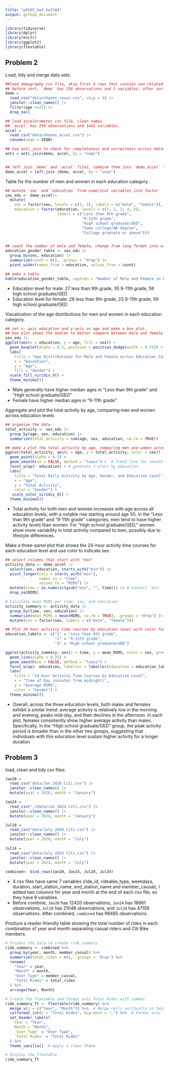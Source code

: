 ```yaml
---
title: "p8105_hw3_kw3104"
output: github_document
---
```


```r
library(tidyverse)
library(dplyr)
library(knitr)
library(ggplot2)
library(flextable) 
```

## Problem 2

Load, tidy and merge data sets:
```r
##load demography csv file, skip first 4 rows that contain non-related information, clean names.
## before sort, `demo` has 250 observations and 5 variables; after sort, `demo` has 228 observations and 5 variables.
demo = 
  read_csv("data/nhanes_covar.csv", skip = 4) |>
  janitor::clean_names() |>
  filter(age >=21) |>
  drop_na()

## load accelerometer csv file, clean names.
## `accel` has 250 observations and 1441 variables.
accel = 
  read_csv("data/nhanes_accel.csv") |>
  rename(seqn = SEQN) 

## Use anti_join to check for completeness and correctness across datasets. `anti` shows 0 observation and 5 variables, means the all rows are matched.
anti = anti_join(demo, accel, by = "seqn")


## left join `demo` and `accel` files, combine them into `demo_accel` file based on seqn. `demo_accel` has 228 observations and 1445 variables
demo_accel = left_join (demo, accel, by = "seqn")

```

Table for the number of men and women in each education category
```r
## mutate `sex` and `education` from numerical variables into factor
sex_edu <- demo_accel|>
  mutate(
    sex = factor(sex, levels = c(1, 2), labels = c("male", "female")),
    education = factor(education, levels = c(1, 2, 3, 4, 5), 
                       labels = c("Less than 9th grade", 
                                  "9-11th grade", 
                                  "High school graduate/GED", 
                                  "Some college/AA degree", 
                                  "College graduate or above")))


## count the number of male and female, change from long format into wide format using `pivot_wider`.
education_gender_table <- sex_edu |>
  group_by(sex, education) |>
  summarize(count = n(), .groups = "drop") |>
  pivot_wider(names_from = education, values_from = count)

## make a table
kable(education_gender_table, caption = "Number of Male and Female in Each Education Category")
```
* Education level for male: 27 less than 9th grade, 35 9-11th grade, 56 high school graduate/GED
* Education level for female: 28 less than 9th grade, 23 9-11th grade, 59 high school graduate/GED

Visualization of the age distributions for men and women in each education category.
```r
## set x- axis education and y-axis as age and make a box plot. 
## box plot shows the median to better compare between male and female
sex_edu |>
ggplot(aes(x = education, y = age, fill = sex)) + 
  geom_boxplot(alpha = 0.5, position = position_dodge(width = 0.75)) +
  labs(
    title = "Age Distributions for Male and Female across Education Categories",
    x = "Education",
    y = "Age",
    fill = "Gender") +
  scale_fill_viridis_d() +
  theme_minimal()
```

* Male generally have higher median ages in "Less than 9th grade" and "High school graduate/GED"
* Female have higher median ages in "9-11th grade".


Aggregate and plot the total activity by age, comparing men and women across education levels
```r
## organize the data
total_activity <- sex_edu |>
  group_by(age, sex, education) |>
  summarize(total_activity = sum(age, sex, education, na.rm = TRUE))

## make a plot the total activity by age, comparing men and women across education levels
ggplot(total_activity, aes(x = age, y = total_activity, color = sex)) +
  geom_point(alpha = 0.5) + 
  geom_smooth(se = FALSE, method = "loess") +  # Trend line for smooth visualization
  facet_wrap(~ education) + # generate 3 plots by education
  labs(
    title = "Total Daily Activity by Age, Gender, and Education Level",
    x = "Age",
    y = "Total Activity",
    color = "Gender") +
   scale_color_viridis_d() +
  theme_minimal()
```

* Total activity for both men and women increases with age across all education levels, with a notable rise starting around age 50. In the "Less than 9th grade" and "9-11th grade" categories, men tend to have higher activity levels than women. For "High school graduate/GED," women show more variability in total activity compared to men, possibly due to lifestyle differences.

Make a three-panel plot that shows the 24-hour activity time courses for each education level and use color to indicate sex. 
```r
## select columns that start with "min"
activity_data <- demo_accel |>
  select(sex, education, starts_with("min")) |>
  pivot_longer(cols = starts_with("min"), 
               names_to = "time", 
               values_to = "MIMS") |>
  mutate(time = as.numeric(gsub("min", "", time))) |> # Convert 'min' from dbl to numerical 
  drop_na(MIMS)

# Calculate mean MIMS per time, sex, and education
activity_summary <- activity_data |>
  group_by(time, sex, education) |>
  summarize(mean_MIMS = mean(MIMS, na.rm = TRUE), .groups = "drop") |>
  mutate(sex = factor(sex, labels = c("male", "female"))) 

## Plot 24-hour activity time courses by education level with color for sex
education_labels <- c("1" = "Less than 9th grade", 
                      "2" = "9-11th grade", 
                      "3" = "High school graduate/GED")

ggplot(activity_summary, aes(x = time, y = mean_MIMS, color = sex, group = sex)) +
  geom_line(alpha = 0.25) +
  geom_smooth(se = FALSE, method = "loess") +
  facet_wrap(~ education, labeller = labeller(education = education_labels)) +
  labs(
    title = "24-hour Activity Time Courses by Education Level",
    x = "Time of Day (minutes from midnight)",
    y = "Average MIMS",
    color = "Gender") +
  theme_minimal()
```
* Overall, across the three education levels, both males and females exhibit a similar trend: average activity is relatively low in the morning and evening, peaks mid-day, and then declines in the afternoon. In each plot, females consistently show higher average activity than males. Specifically, in the "High school graduate/GED" group, the peak activity period is broader than in the other two groups, suggesting that individuals with this education level sustain higher activity for a longer duration

## Problem 3

load, clean and tidy csv files:
```r
Jan20 = 
  read_csv("data/Jan 2020 Citi.csv") |>
  janitor::clean_names() |>
  mutate(year = 2020, month = "January")

Jan24 = 
  read_csv("./data/Jan 2024 Citi.csv") |>
  janitor::clean_names() |>
  mutate(year = 2024, month = "January")

Jul20 = 
  read_csv("data/July 2020 Citi.csv") |>
  janitor::clean_names() |>
  mutate(year = 2020, month = "July")
 
Jul24 = 
  read_csv("data/July 2024 Citi.csv") |>
  janitor::clean_names() |>
  mutate(year = 2024, month = "July")
 
combined<- bind_rows(Jan20, Jan24, Jul20, Jul24)  
```
* 4 csv files have same 7 variables (ride_id, rideable_type, weekdays, duration, start_station_name, end_station_name and member_causal), I added two columns for year and month at the end of each csv file, so they have 9 variables. 
* Before combine, `Jan20` has 12420 observations, `Jan24` has 18861 observations, `Jul20` has 21048 observations, and `Jul24` has 47156 observations. After combined, `combined` has 99485 observations. 

Produce a reader-friendly table showing the total number of rides in each combination of year and month separating casual riders and Citi Bike members.


```r
# Process the data to create ride_summary
ride_summary <- combined %>%
  group_by(year, month, member_casual) %>%
  summarize(total_rides = n(), .groups = 'drop') %>%
  rename(
    "Year" = year,
    "Month" = month,
    "User Type" = member_casual,
    "Total Rides" = total_rides
  ) %>%
  arrange(Year, Month)

# Create the flextable and format only Total Rides with commas
ride_summary_ft <- flextable(ride_summary) %>%
  merge_v(j = c("Year", "Month")) %>%  # Merge cells vertically in Year and Month columns
  colformat_int(j = "Total Rides", big.mark = ",") %>%  # Format only Total Rides with commas
  set_header_labels(
    Year = "Year",
    Month = "Month",
    `User Type` = "User Type",
    `Total Rides` = "Total Rides"
  ) %>%
  theme_vanilla()  # Apply a clean theme

# Display the flextable
ride_summary_ft
```















